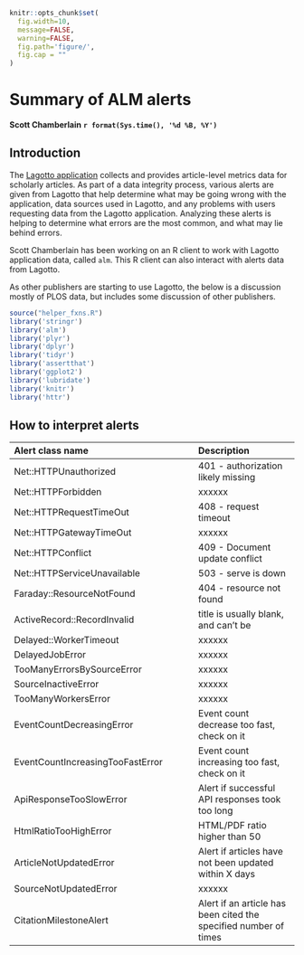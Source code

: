 ```r
knitr::opts_chunk$set(
  fig.width=10,
  message=FALSE,
  warning=FALSE,
  fig.path='figure/',
  fig.cap = ""
)
```

Summary of ALM alerts
========================================================

__Scott Chamberlain__
__`r format(Sys.time(), '%d %B, %Y')`__

## Introduction

The [Lagotto application](http://alm.plos.org/) collects and provides article-level metrics data for scholarly articles. As part of a data integrity process, various alerts are given from Lagotto that help determine what may be going wrong with the application, data sources used in Lagotto, and any problems with users requesting data from the Lagotto application. Analyzing these alerts is helping to determine what errors are the most common, and what may lie behind errors.

Scott Chamberlain has been working on an R client to work with Lagotto application data, called `alm`. This R client can also interact with alerts data from Lagotto. 

As other publishers are starting to use Lagotto, the below is a discussion mostly of PLOS data, but includes some discussion of other publishers. 

```r
source("helper_fxns.R")
library('stringr')
library('alm')
library('plyr')
library('dplyr')
library('tidyr')
library('assertthat')
library('ggplot2')
library('lubridate')
library('knitr')
library('httr')
```

## How to interpret alerts

|Alert class name                  | Description       |
|:---------------------------------|:------------------|
|Net::HTTPUnauthorized             | 401 - authorization likely missing |
|Net::HTTPForbidden                | xxxxxx |
|Net::HTTPRequestTimeOut           | 408 - request timeout |
|Net::HTTPGatewayTimeOut           | xxxxxx |
|Net::HTTPConflict                 | 409 - Document update conflict |
|Net::HTTPServiceUnavailable       | 503 - serve is down |
|Faraday::ResourceNotFound         | 404 - resource not found |
|ActiveRecord::RecordInvalid       | title is usually blank, and can't be |
|Delayed::WorkerTimeout            | xxxxxx |
|DelayedJobError                   | xxxxxx |
|TooManyErrorsBySourceError        | xxxxxx |
|SourceInactiveError               | xxxxxx |
|TooManyWorkersError               | xxxxxx |
|EventCountDecreasingError         | Event count decrease too fast, check on it |
|EventCountIncreasingTooFastError  | Event count increasing too fast, check on it |
|ApiResponseTooSlowError           | Alert if successful API responses took too long |
|HtmlRatioTooHighError             | HTML/PDF ratio higher than 50 |
|ArticleNotUpdatedError            | Alert if articles have not been updated within X days |
|SourceNotUpdatedError             | xxxxxx |
|CitationMilestoneAlert            | Alert if an article has been cited the specified number of times |
